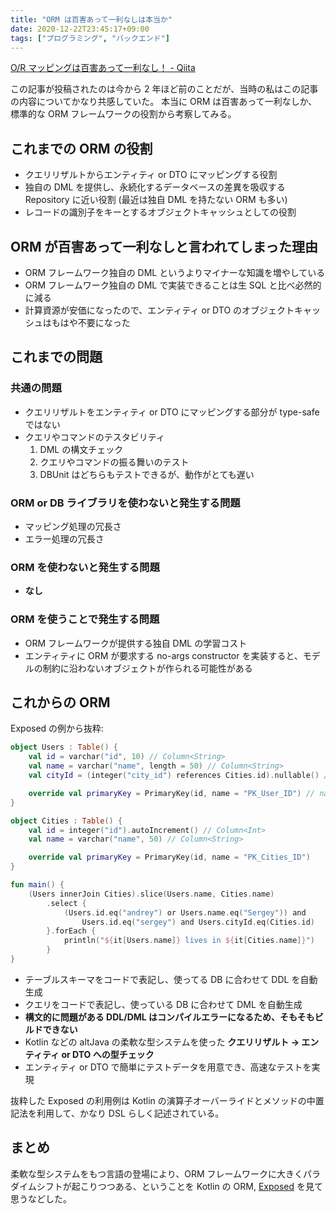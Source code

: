 ```yaml
---
title: "ORM は百害あって一利なしは本当か"
date: 2020-12-22T23:45:17+09:00
tags: ["プログラミング", "バックエンド"]
---
```


[O/R マッピングは百害あって一利なし！ - Qiita](https://qiita.com/gomiryo/items/6d448c500749f91242d2)

この記事が投稿されたのは今から 2 年ほど前のことだが、当時の私はこの記事の内容についてかなり共感していた。
本当に ORM は百害あって一利なしか、標準的な ORM フレームワークの役割から考察してみる。

## これまでの ORM の役割

- クエリリザルトからエンティティ or DTO にマッピングする役割
- 独自の DML を提供し、永続化するデータベースの差異を吸収する Repository に近い役割 (最近は独自 DML を持たない ORM も多い)
- レコードの識別子をキーとするオブジェクトキャッシュとしての役割

## ORM が百害あって一利なしと言われてしまった理由

- ORM フレームワーク独自の DML というよりマイナーな知識を増やしている
- ORM フレームワーク独自の DML で実装できることは生 SQL と比べ必然的に減る
- 計算資源が安価になったので、エンティティ or DTO のオブジェクトキャッシュはもはや不要になった

## これまでの問題

### 共通の問題

- クエリリザルトをエンティティ or DTO にマッピングする部分が type-safe ではない
- クエリやコマンドのテスタビリティ
  1. DML の構文チェック
  1. クエリやコマンドの振る舞いのテスト
  1. DBUnit はどちらもテストできるが、動作がとても遅い

### ORM or DB ライブラリを使わないと発生する問題

- マッピング処理の冗長さ
- エラー処理の冗長さ

### ORM を使わないと発生する問題

- **なし**

### ORM を使うことで発生する問題

- ORM フレームワークが提供する独自 DML の学習コスト
- エンティティに ORM が要求する no-args constructor を実装すると、モデルの制約に沿わないオブジェクトが作られる可能性がある

## これからの ORM

Exposed の例から抜粋:

```kotlin
object Users : Table() {
    val id = varchar("id", 10) // Column<String>
    val name = varchar("name", length = 50) // Column<String>
    val cityId = (integer("city_id") references Cities.id).nullable() // Column<Int?>

    override val primaryKey = PrimaryKey(id, name = "PK_User_ID") // name is optional here
}

object Cities : Table() {
    val id = integer("id").autoIncrement() // Column<Int>
    val name = varchar("name", 50) // Column<String>

    override val primaryKey = PrimaryKey(id, name = "PK_Cities_ID")
}

fun main() {
    (Users innerJoin Cities).slice(Users.name, Cities.name)
        .select {
            (Users.id.eq("andrey") or Users.name.eq("Sergey")) and
                Users.id.eq("sergey") and Users.cityId.eq(Cities.id)
        }.forEach {
            println("${it[Users.name]} lives in ${it[Cities.name]}")
        }
}
```

- テーブルスキーマをコードで表記し、使ってる DB に合わせて DDL を自動生成
- クエリをコードで表記し、使っている DB に合わせて DML を自動生成
- **構文的に問題がある DDL/DML はコンパイルエラーになるため、そもそもビルドできない**
- Kotlin などの altJava の柔軟な型システムを使った **クエリリザルト → エンティティ or DTO への型チェック**
- エンティティ or DTO で簡単にテストデータを用意でき、高速なテストを実現

抜粋した Exposed の利用例は Kotlin の演算子オーバーライドとメソッドの中置記法を利用して、かなり DSL らしく記述されている。

## まとめ

柔軟な型システムをもつ言語の登場により、ORM フレームワークに大きくパラダイムシフトが起こりつつある、ということを Kotlin の ORM, [Exposed](https://github.com/JetBrains/Exposed) を見て思うなどした。
